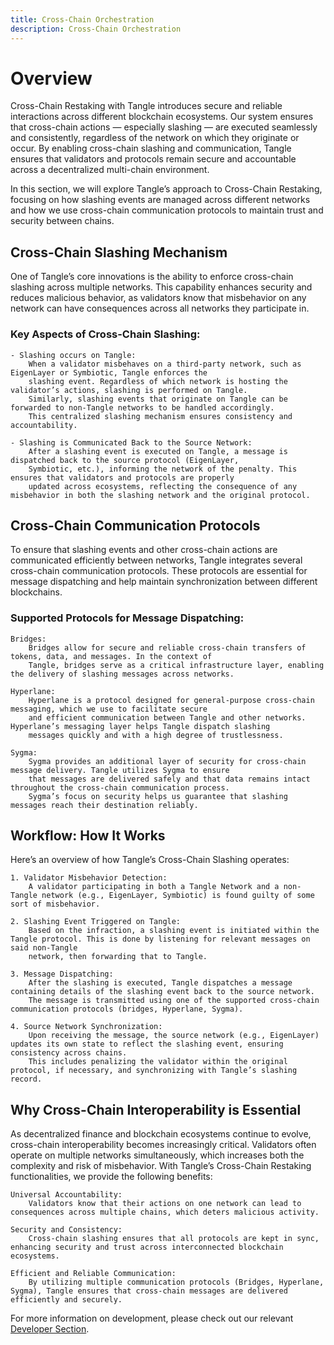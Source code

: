 ```yaml
---
title: Cross-Chain Orchestration
description: Cross-Chain Orchestration
---
```


# Overview

Cross-Chain Restaking with Tangle introduces secure and reliable interactions
across different blockchain ecosystems. Our system ensures that cross-chain actions — especially
slashing — are executed seamlessly and consistently, regardless of the network on which they originate or occur.
By enabling cross-chain slashing and communication, Tangle ensures that validators and protocols remain secure
and accountable across a decentralized multi-chain environment.

In this section, we will explore Tangle’s approach to Cross-Chain Restaking, focusing on how slashing events
are managed across different networks and how we use cross-chain communication protocols to maintain trust and
security between chains.

## Cross-Chain Slashing Mechanism

One of Tangle’s core innovations is the ability to enforce cross-chain slashing across multiple networks. This
capability enhances security and reduces malicious behavior, as validators know that misbehavior on any network can have
consequences across all networks they participate in.

### Key Aspects of Cross-Chain Slashing:

    - Slashing occurs on Tangle:
        When a validator misbehaves on a third-party network, such as EigenLayer or Symbiotic, Tangle enforces the
        slashing event. Regardless of which network is hosting the validator’s actions, slashing is performed on Tangle.
        Similarly, slashing events that originate on Tangle can be forwarded to non-Tangle networks to be handled accordingly.
        This centralized slashing mechanism ensures consistency and accountability.

    - Slashing is Communicated Back to the Source Network:
        After a slashing event is executed on Tangle, a message is dispatched back to the source protocol (EigenLayer,
        Symbiotic, etc.), informing the network of the penalty. This ensures that validators and protocols are properly
        updated across ecosystems, reflecting the consequence of any misbehavior in both the slashing network and the original protocol.

## Cross-Chain Communication Protocols

To ensure that slashing events and other cross-chain actions are communicated efficiently between networks, Tangle
integrates several cross-chain communication protocols. These protocols are essential for message dispatching and help
maintain synchronization between different blockchains.

### Supported Protocols for Message Dispatching:

    Bridges:
        Bridges allow for secure and reliable cross-chain transfers of tokens, data, and messages. In the context of
        Tangle, bridges serve as a critical infrastructure layer, enabling the delivery of slashing messages across networks.

    Hyperlane:
        Hyperlane is a protocol designed for general-purpose cross-chain messaging, which we use to facilitate secure
        and efficient communication between Tangle and other networks. Hyperlane’s messaging layer helps Tangle dispatch slashing
        messages quickly and with a high degree of trustlessness.

    Sygma:
        Sygma provides an additional layer of security for cross-chain message delivery. Tangle utilizes Sygma to ensure
        that messages are delivered safely and that data remains intact throughout the cross-chain communication process.
        Sygma’s focus on security helps us guarantee that slashing messages reach their destination reliably.

## Workflow: How It Works

Here’s an overview of how Tangle’s Cross-Chain Slashing operates:

    1. Validator Misbehavior Detection:
        A validator participating in both a Tangle Network and a non-Tangle network (e.g., EigenLayer, Symbiotic) is found guilty of some sort of misbehavior.

    2. Slashing Event Triggered on Tangle:
        Based on the infraction, a slashing event is initiated within the Tangle protocol. This is done by listening for relevant messages on said non-Tangle
        network, then forwarding that to Tangle.

    3. Message Dispatching:
        After the slashing is executed, Tangle dispatches a message containing details of the slashing event back to the source network.
        The message is transmitted using one of the supported cross-chain communication protocols (bridges, Hyperlane, Sygma).

    4. Source Network Synchronization:
        Upon receiving the message, the source network (e.g., EigenLayer) updates its own state to reflect the slashing event, ensuring consistency across chains.
        This includes penalizing the validator within the original protocol, if necessary, and synchronizing with Tangle’s slashing record.

## Why Cross-Chain Interoperability is Essential

As decentralized finance and blockchain ecosystems continue to evolve, cross-chain interoperability becomes increasingly critical.
Validators often operate on multiple networks simultaneously, which increases both the complexity and risk of misbehavior.
With Tangle’s Cross-Chain Restaking functionalities, we provide the following benefits:

    Universal Accountability:
        Validators know that their actions on one network can lead to consequences across multiple chains, which deters malicious activity.

    Security and Consistency:
        Cross-chain slashing ensures that all protocols are kept in sync, enhancing security and trust across interconnected blockchain ecosystems.

    Efficient and Reliable Communication:
        By utilizing multiple communication protocols (Bridges, Hyperlane, Sygma), Tangle ensures that cross-chain messages are delivered efficiently and securely.

For more information on development, please check out our relevant [Developer Section](../../developers/cross-chain/quickstart.mdx).
